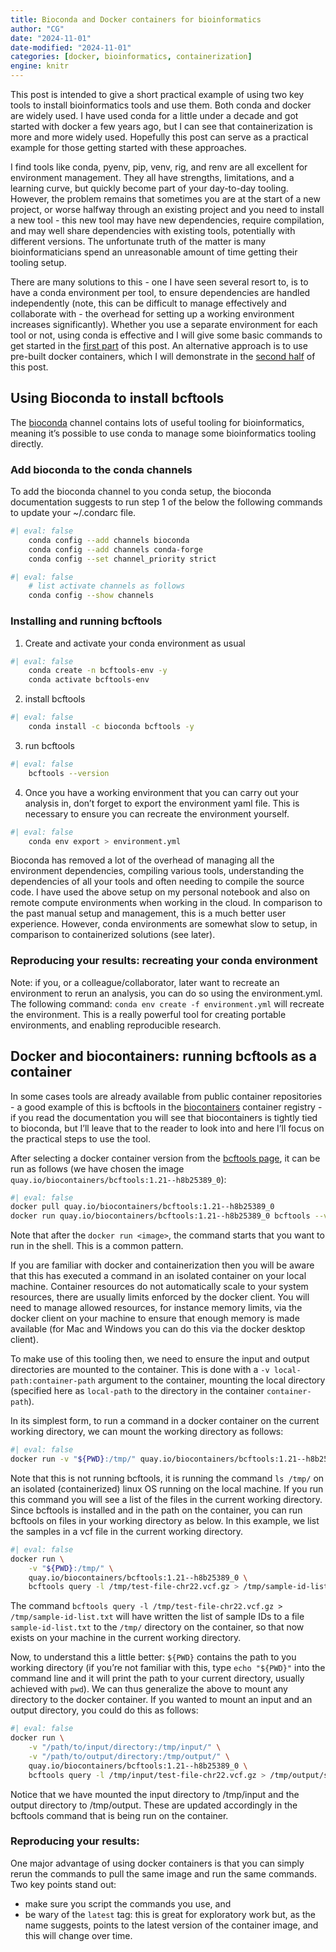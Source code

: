 ```yaml
---
title: Bioconda and Docker containers for bioinformatics
author: "CG"
date: "2024-11-01"
date-modified: "2024-11-01"
categories: [docker, bioinformatics, containerization]
engine: knitr
---
```


This post is intended to give a short practical example of using two key tools to install bioinformatics tools and use them.  Both conda and docker are widely used.  I have used conda for a little under a decade and got started with docker a few years ago, but I can see that containerization is more and more widely used.  Hopefully this post can serve as a practical example for those getting started with these approaches. 

I find tools like conda, pyenv, pip, venv, rig, and renv are all excellent for environment management.  They all have strengths, limitations, and a learning curve, but quickly become part of your day-to-day tooling.  However, the problem remains that sometimes you are at the start of a new project, or worse halfway through an existing project and you need to install a new tool - this new tool may have new dependencies, require compilation, and may well share dependencies with existing tools, potentially with different versions.  The unfortunate truth of the matter is many bioinformaticians spend an unreasonable amount of time getting their tooling setup.

There are many solutions to this - one I have seen several resort to, is to have a conda environment per tool, to ensure dependencies are handled independently (note, this can be difficult to manage effectively and collaborate with - the overhead for setting up a working environment increases significantly).  Whether you use a separate environment for each tool or not, using conda is effective and I will give some basic commands to get started in the [first part](#using-bioconda-to-install-bcftools-and-plink) of this post.  An alternative approach is to use pre-built docker containers, which I will demonstrate in the [second half](#docker-and-biocontainers-running-bcftools-as-a-container) of this post.

## Using Bioconda to install bcftools

The [bioconda](https://bioconda.github.io/) channel contains lots of useful tooling for bioinformatics, meaning it's possible to use conda to manage some bioinformatics tooling directly.  

### Add bioconda to the conda channels

To add the bioconda channel to you conda setup, the bioconda documentation suggests to run step 1 of the below the following commands to update your ~/.condarc file.

```bash
#| eval: false
    conda config --add channels bioconda
    conda config --add channels conda-forge
    conda config --set channel_priority strict
```


```bash
#| eval: false
    # list activate channels as follows
    conda config --show channels
```

### Installing and running bcftools 

1. Create and activate your conda environment as usual

```bash
#| eval: false
    conda create -n bcftools-env -y
    conda activate bcftools-env
```

2. install bcftools 

```bash
#| eval: false
    conda install -c bioconda bcftools -y
```

3. run bcftools

```bash
#| eval: false
    bcftools --version
```

4. Once you have a working environment that you can carry out your analysis in, don't forget to export the environment yaml file.  This is necessary to ensure you can recreate the environment yourself.

```bash
#| eval: false
    conda env export > environment.yml
```

Bioconda has removed a lot of the overhead of managing all the environment dependencies, compiling various tools, understanding the dependencies of all your tools and often needing to compile the source code.  I have used the above setup on my personal notebook and also on remote compute environments when working in the cloud.  In comparison to the past manual setup and management, this is a much better user experience.  However, conda environments are somewhat slow to setup, in comparison to containerized solutions (see later).

### Reproducing your results: recreating your conda environment

Note: if you, or a colleague/collaborator, later want to recreate an environment to rerun an analysis, you can do so using the environment.yml. The following command: `conda env create -f environment.yml` will recreate the environment.  This is a really powerful tool for creating portable environments, and enabling reproducible research.

## Docker and biocontainers: running bcftools as a container

In some cases tools are already available from public container repositories - a good example of this is bcftools in the [biocontainers](https://biocontainers.pro/) container registry - if you read the documentation you will see that biocontainers is tightly tied to bioconda, but I'll leave that to the reader to look into and here I'll focus on the practical steps to use the tool.  

After selecting a docker container version from the [bcftools page](https://biocontainers.pro/tools/bcftools), it can be run as follows (we have chosen the image `quay.io/biocontainers/bcftools:1.21--h8b25389_0`):

```bash
#| eval: false
docker pull quay.io/biocontainers/bcftools:1.21--h8b25389_0
docker run quay.io/biocontainers/bcftools:1.21--h8b25389_0 bcftools --version
```

Note that after the `docker run <image>`, the command starts that you want to run in the shell.  This is a common pattern.

If you are familiar with docker and containerization then you will be aware that this has executed a command in an isolated container on your local machine.  Container resources do not automatically scale to your system resources, there are usually limits enforced by the docker client.  You will need to manage allowed resources, for instance memory limits, via the docker client on your machine to ensure that enough memory is made available (for Mac and Windows you can do this via the docker desktop client).

To make use of this tooling then, we need to ensure the input and output directories are mounted to the container.  This is done with a `-v local-path:container-path` argument to the container, mounting the local directory (specified here as `local-path` to the directory in the container `container-path`).

In its simplest form, to run a command in a docker container on the current working directory, we can mount the working directory as follows:

```bash
#| eval: false
docker run -v "${PWD}:/tmp/" quay.io/biocontainers/bcftools:1.21--h8b25389_0 ls /tmp/
```

Note that this is not running bcftools, it is running the command `ls /tmp/` on an isolated (containerized) linux OS running on the local machine.  If you run this command you will see a list of the files in the current working directory.  Since bcftools is installed and in the path on the container, you can run bcftools on files in your working directory as below.  In this example, we list the samples in a vcf file in the current working directory.

```bash
#| eval: false
docker run \
    -v "${PWD}:/tmp/" \
    quay.io/biocontainers/bcftools:1.21--h8b25389_0 \
    bcftools query -l /tmp/test-file-chr22.vcf.gz > /tmp/sample-id-list.txt
```

The command `bcftools query -l /tmp/test-file-chr22.vcf.gz > /tmp/sample-id-list.txt` will have written the list of sample IDs to a file `sample-id-list.txt` to the `/tmp/` directory on the container, so that now exists on your machine in the current working directory.

Now, to understand this a little better: `${PWD}` contains the path to you working directory (if you're not familiar with this, type `echo "${PWD}"` into the command line and it will print the path to your current directory, usually achieved with `pwd`).   We can thus generalize the above to mount any directory to the docker container.  If you wanted to mount an input and an output directory, you could do this as follows:

```bash
#| eval: false
docker run \
    -v "/path/to/input/directory:/tmp/input/" \
    -v "/path/to/output/directory:/tmp/output/" \
    quay.io/biocontainers/bcftools:1.21--h8b25389_0 \
    bcftools query -l /tmp/input/test-file-chr22.vcf.gz > /tmp/output/sample-id-list.txt
```

Notice that we have mounted the input directory to /tmp/input and the output directory to /tmp/output.  These are updated accordingly in the bcftools command that is being run on the container.

### Reproducing your results:

One major advantage of using docker containers is that you can simply rerun the commands to pull the same image and run the same commands.  Two key points stand out:

- make sure you script the commands you use, and 
- be wary of the `latest` tag: this is great for exploratory work but, as the name suggests, points to the latest version of the container image, and this will change over time.